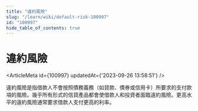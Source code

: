 ```yaml
---
title: "違約風險"
slug: "/learn/wiki/default-risk-100997"
id: "100997"
hide_table_of_contents: true
---
```



# 違約風險

<ArticleMeta id={100997} updatedAt={'2023-09-26 13:58:51'} />
<div className='border-solid border-b border-t-0 my-4 border-[var(--ifm-color-gray-300)]' />

違約風險是指借款人不會按照債務義務（如貸款、債券或信用卡）所要求的支付款項的風險。幾乎所有形式的信貸產品都會使借款人和投資者面臨違約風險。更高水平的違約風險通常要求借款人支付更高的利率。
